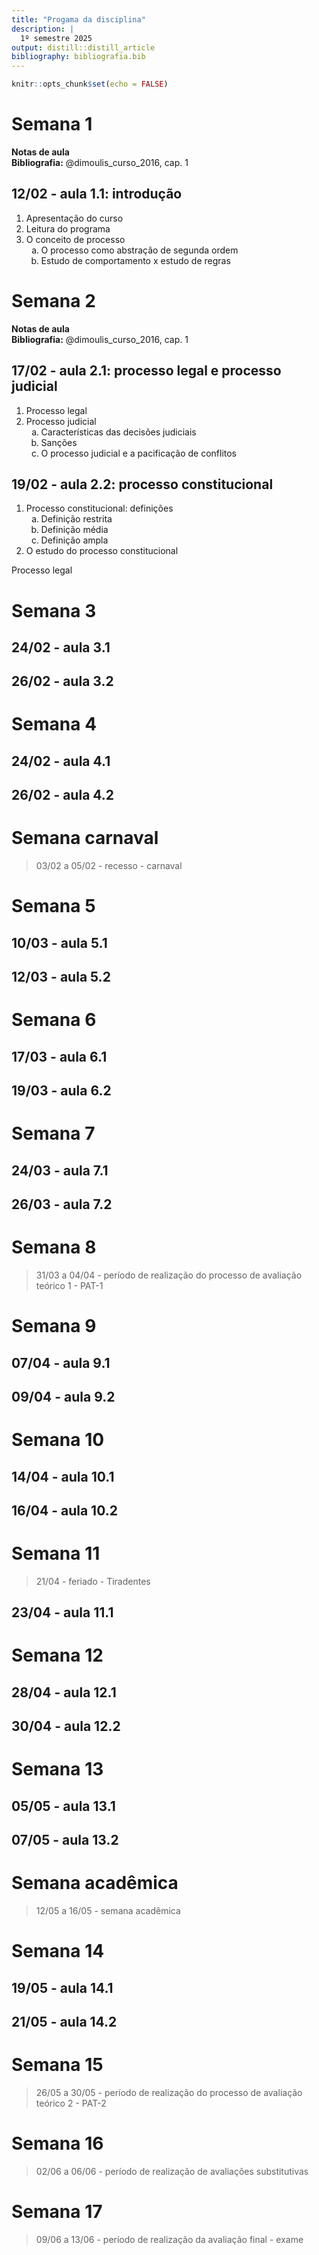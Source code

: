 ```yaml
---
title: "Progama da disciplina"
description: |
  1º semestre 2025
output: distill::distill_article
bibliography: bibliografia.bib
---
```


```r
knitr::opts_chunk$set(echo = FALSE)
```

# Semana 1

**Notas de aula**  
**Bibliografia:** @dimoulis_curso_2016, cap. 1

## 12/02 - aula 1.1: introdução

  1. Apresentação do curso
  1. Leitura do programa
  1. O conceito de processo
      a. O processo como abstração de segunda ordem
      a. Estudo de comportamento x estudo de regras
  

# Semana 2

**Notas de aula**  
**Bibliografia:** @dimoulis_curso_2016, cap. 1

## 17/02 - aula 2.1: processo legal e processo judicial

  1. Processo legal
  1. Processo judicial
      a. Características das decisões judiciais
      a. Sanções
      a. O processo judicial e a pacificação de conflitos

## 19/02 - aula 2.2: processo constitucional

  1. Processo constitucional: definições
      a. Definição restrita
      a. Definição média
      a. Definição ampla
  1. O estudo do processo constitucional

Processo legal

# Semana 3 

## 24/02 - aula 3.1

## 26/02 - aula 3.2

# Semana 4

## 24/02 - aula 4.1

## 26/02 - aula 4.2

# Semana carnaval

> 03/02 a 05/02 - recesso - carnaval

# Semana 5

## 10/03 - aula 5.1

## 12/03 - aula 5.2

# Semana 6

## 17/03 - aula 6.1

## 19/03 - aula 6.2

# Semana 7

## 24/03 - aula 7.1

## 26/03 - aula 7.2

# Semana 8

> 31/03 a 04/04 - período de realização do processo de avaliação teórico 1 - PAT-1

# Semana 9

## 07/04 - aula 9.1

## 09/04 - aula 9.2

# Semana 10

## 14/04 - aula 10.1

## 16/04 - aula 10.2

# Semana 11

> 21/04 - feriado - Tiradentes

## 23/04 - aula 11.1

# Semana 12

## 28/04 - aula 12.1

## 30/04 - aula 12.2

# Semana 13

## 05/05 - aula 13.1

## 07/05 - aula 13.2

# Semana acadêmica

> 12/05 a 16/05 - semana acadêmica

# Semana 14

## 19/05 - aula 14.1

## 21/05 - aula 14.2

# Semana 15

> 26/05 a 30/05 - período de realização do processo de avaliação teórico 2 - PAT-2

# Semana 16

> 02/06 a 06/06 - período de realização de avaliações substitutivas

# Semana 17

> 09/06 a 13/06 - período de realização da avaliação final - exame